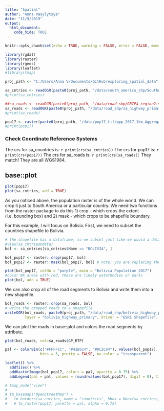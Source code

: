 ```yaml
---
title: "Spatial"
author: "Anna Vasylytsya"
date: "11/9/2019"
output: 
  html_document:
    code_hide: TRUE
---
```


```r
knitr::opts_chunk$set(echo = TRUE, warning = FALSE, error = FALSE, message = FALSE)
```

```r
library(rgdal)
library(raster)
library(rgeos)
library(leaflet)
#library(tmap)
```

```r
proj_path <- "C:/Users/Anna V/Documents/GitHub/exploring_spatial_data"
```

```r
sa_cntries <- readOGR(paste0(proj_path, "/data/south_america_shp/SouthAmerica.shp"))
#print(sa_cntries)

##sa_roads <- readOGR(paste0(proj_path, "/data/road_shp/GRIP4_region2.shp")) # kind of large, a lot of road segments
sa_roads <- readOGR(paste0(proj_path, "/data/road_shp/sa_highway_primary.shp")) 
#print(sa_roads)

pop17 <- raster(paste0(proj_path, "/data/pop17_tif/ppp_2017_1km_Aggregated.tif"))
#print(pop17)
```

### Check Coordinate Reference Systems
The crs for sa_countries is: `r print(crs(sa_cntries))`
The crs for pop17 is: `r print(crs(pop17))`
The crs for sa_roads is: `r print(crs(sa_roads))`
They match! They are all WGS1984.

## base::plot
```r
plot(pop17)
plot(sa_cntries, add = TRUE)
```

As you noticed above, the population raster is of the whole world. We can crop it just to South America or a particular country. We need two functions from the raster package to do this 1) crop - which crops the extent (i.e. bounding box) and 2) mask - which crops to be shapefile boundary. 

For this example, I will focus on Bolivia. First, we need to subset the countries shapefile to Bolivia.

```r
# the shapefile has a dataframe, so we subset just like we would a dataframe. 
#View(sa_cntries@data)
bol <- sa_cntries[sa_cntries$Name == "BOLIVIA", ]
```

```r
bol_pop17 <- raster::crop(pop17, bol)
bol_pop17 <- raster::mask(bol_pop17, bol) # note: you are replacing the bol_pop17 object here!
```

```r
plot(bol_pop17, colNA = "purple", main = "Bolivia Population 2017") 
#color NA areas with red, these are likely waterbodies or parks
plot(bol, add = TRUE)
```

We can also crop all of the road segments to Bolivia and write them into a new shapefile.
```r
bol_roads <- raster::crop(sa_roads, bol)
# write the cropped roads to a shapefile
writeOGR(bol_roads, paste0(proj_path, "/data/road_shp/bolivia_highway_primary.shp"), 
         layer = "bolivia_highway_primary", driver = "ESRI Shapefile", overwrite_layer = TRUE)
```

We can plot the roads in base::plot and colors the road segments by attribute. 
```r
plot(bol_roads, col=sa_roads$GP_RTP)
```


```r
pal <- colorBin(c("#FFFFCC", "#41B6C4", "#0C2C84"), values(bol_pop17), 
                bins = 3, pretty = FALSE, na.color = "transparent")

leaflet() %>% 
  addTiles() %>%
  addRasterImage(bol_pop17, colors = pal, opacity = 0.75) %>%
  addLegend(pal = pal, values = round(values(bol_pop17), digit = 0), title = "Population 2017")

```

```r
# tmap_mode("view")
# 
# tm_basemap("OpenStreetMap") + 
#   tm_borders(sa_cntries, name = "countries", bbox = bbox(sa_cntries)) 
#   # tm_raster(pop17, palette = pal, alpha = 0.75)
```